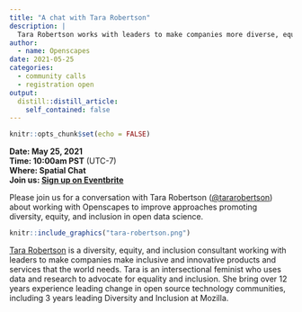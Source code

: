```yaml
---
title: "A chat with Tara Robertson"
description: |
  Tara Robertson works with leaders to make companies more diverse, equitable & inclusive
author:
  - name: Openscapes
date: 2021-05-25
categories:
  - community calls
  - registration open
output:
  distill::distill_article:
    self_contained: false
---
```


```r
knitr::opts_chunk$set(echo = FALSE)
```

<!---**[View event summary](https://www.openscapes.org/blog/2021/03/25/rebel-alliance-dr-dawn-wright/)**  --->

**Date: May 25, 2021**\
**Time: 10:00am PST** (UTC-7)\
**Where: Spatial Chat**\
**Join us: [Sign up on Eventbrite](https://www.eventbrite.com/e/openscapes-community-call-with-tara-robertson-tickets-154045595523?aff=ebdsoporgprofile)**

Please join us for a conversation with Tara Robertson ([\@tararobertson](https://twitter.com/tararobertson)) about working with Openscapes to improve approaches promoting diversity, equity, and inclusion in open data science.

```r
knitr::include_graphics("tara-robertson.png")  
```

[Tara Robertson](https://tararobertson.ca/) is a diversity, equity, and inclusion consultant working with leaders to make companies make inclusive and innovative products and services that the world needs. Tara is an intersectional feminist who uses data and research to advocate for equality and inclusion. She bring over 12 years experience leading change in open source technology communities, including 3 years leading Diversity and Inclusion at Mozilla.
